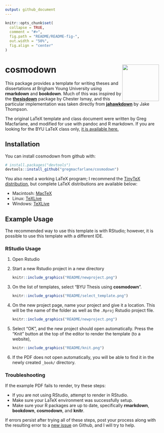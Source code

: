 ```yaml
---
output: github_document
---
```


<!-- README.md is generated from README.Rmd. Please edit that file -->

```r
knitr::opts_chunk$set(
  collapse = TRUE,
  comment = "#>",
  fig.path = "README/README-fig-",
  out.width = "50%",
  fig.align = "center"
)
```

# cosmodown <img src="man/figures/cosmodown-large.png" align="right" width="120" />

<!-- badges: start -->
<!-- badges: end -->

This package provides a template for writing theses and dissertations at 
Brigham Young University using **rmarkdown** and **bookdown**. Much of this was
inspired by the [**thesisdown**](https://github.com/ismayc/thesisdown) package
by Chester Ismay, and this particular implementation was taken directly from [**jahawkdown**](https://github.com/wjakethompson/jayhawkdown) by Jake Thompson.

The original LaTeX template and class document were written by Greg Macfarlane,
and modified for use with pandoc and R markdown. If you are looking for the 
BYU LaTeX class only, [it is available here.](https://github.com/byu-transpolab/byuthesis)

## Installation

You can install cosmodown from github with:

```r
# install.packages("devtools")
devtools::install_github("gregmacfarlane/cosmodown")
```

You also need a working LaTeX program; I recommend the 
[TinyTeX distribution](https://yihui.org/tinytex/), but 
complete LaTeX distributions are available below:

* Macintosh: [MacTeX](https://tug.org/mactex/mactex-download.html)
* Linux: [TeXLive](https://www.tug.org/texlive/acquire-netinstall.html)
* Windows: [TeXLive](https://www.tug.org/texlive/windows.html)


## Example Usage

The recommended way to use this template is with RStudio; however, it is
possible to use this template with a different IDE.

### RStudio Usage

1. Open Rstudio
2. Start a new Rstudio project in a new directory

    ```r
    knitr::include_graphics("README/newproject.png")
    ```

3. On the list of templates, select "BYU Thesis using **cosmodown**".

    ```r
    knitr::include_graphics("README/select_template.png")
    ```

4. On the new project page, name your project and give it a location. This will
be the name of the folder as well as the `.Rproj` Rstudio project file.

    ```r
    knitr::include_graphics("README/newproject.png")
    ```
    
5. Select "OK", and the new project should open automatically. Press the "Knit" button at the top of the editor to render the template (to a website), 

    ```r
    knitr::include_graphics("README/knit.png")
    ```

6. If the PDF does not open automatically, you will be able to find it in the newly created `_book/` directory.

### Troubleshooting

If the example PDF fails to render, try these steps:

* If you are not using RStudio, attempt to render in RStudio.
* Make sure your LaTeX environment was successfully setup.
* Make sure your R packages are up to date, specifically **rmarkdown**, **bookdown**, **cosmodown**, and **knitr**.

If errors persist after trying all of these steps, post your process along with the resulting error to a [new issue](https://github.com/gregmacfarlane/cosmodown/issues) on Github, and I will try to help.
